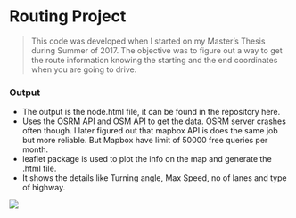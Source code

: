 # Routing Project

> This code was developed when I started on my Master's Thesis during Summer of 2017.
  The objective was to figure out a way to get the route information knowing the starting and the end coordinates when you are going to drive.

### Output
  
  - The output is the node.html file, it can be found in the repository here.
  - Uses the OSRM API and OSM API to get the data. OSRM server crashes often though. I later figured out that mapbox API is does the same job but more reliable. But Mapbox have limit of 50000 free queries per month.
  - leaflet package is used to plot the info on the map and generate the .html file.
  - It shows the details like Turning angle, Max Speed, no of lanes  and type of highway.
  
  ![](https://github.com/adithyaaijth/Routing_Project/blob/master/nodes.JPG)